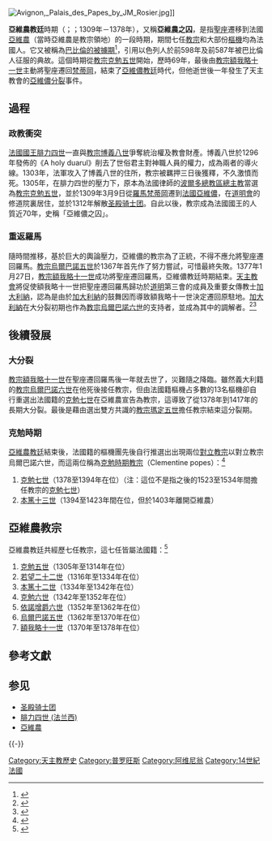 {{noteTA
|T = zh-hans:阿维尼翁教廷; zh-tw:亞維儂教廷; zh-hk:亞維農教廷;
|G1=Popes
|1 = zh-hans:阿维尼翁; zh-tw:亞維儂; zh-hk:亞維農;
}}
[[File:Avignon,_Palais_des_Papes_by_JM_Rosier.jpg|thumb]]]]

'''亞維農教廷'''時期（{{lang-la|Papae Avenionenses}}；{{lang-it|Cattività avignonese}}；1309年－1378年），又稱'''亞維農之囚'''，是指[[聖座|聖座]]遷移到法國[[亞維農|亞維農]]（當時亞維農是教宗領地）的一段時期，期間七任[[教宗|教宗]]和大部份[[樞機|樞機]]均為法國人。它又被稱為[[巴比伦囚虏|巴比倫的被擄期]]<ref>{{Cite web|title=天主教字典：B|url=http://www.catholic.org.tw/katalina/ycw/BLESSING/dict/B.htm|accessdate=2019-07-12|archiveurl=https://web.archive.org/web/20101101214647/http://www.catholic.org.tw/katalina/ycw/BLESSING/dict/B.htm|archivedate=2010-11-01|dead-url=no}}</ref>，引用以色列人於前598年及前587年被巴比倫人征服的典故。這個時期從[[教宗克勉五世|教宗克勉五世]]開始，歷時69年，最後由[[教宗額我略十一世|教宗額我略十一世]]主動將聖座遷回[[梵蒂岡|梵蒂岡]]，結束了[[亞維儂教廷|亞維儂教廷]]時代，但他逝世後一年發生了天主教會的[[亞維儂分裂|亞維儂分裂]]事件。

== 過程 ==

===政教衝突===
[[法国君主列表|法國國王]][[腓力四世_(法兰西)|腓力四世]]一直與[[教宗博義八世|教宗博義八世]]爭奪統治權及教會財產。博義八世於1296年發佈的《A holy duarul》削去了世俗君主對神職人員的權力，成為兩者的導火線。1303年，法軍攻入了博義八世的住所，教宗被羈押三日後獲釋，不久激憤而死。1305年，在腓力四世的壓力下，原本為法國律師的[[天主教波爾多總教區|波爾多總教區總主教]]當選為[[教宗克勉五世|教宗克勉五世]]，並於1309年3月9日從[[羅馬|羅馬]][[梵蒂岡|梵蒂岡]]遷到[[法國|法國]][[亞維儂|亞維儂]]，在[[道明會|道明會]]的修道院裏居住，並於1312年解散[[圣殿骑士团|圣殿骑士团]]。自此以後，教宗成為法國國王的人質近70年，史稱「亞維儂之囚」。

===重返羅馬===
隨時間推移，基於巨大的輿論壓力，亞維儂的教宗為了正統，不得不應允將聖座遷回羅馬。[[教宗烏爾巴諾五世|教宗烏爾巴諾五世]]於1367年首先作了努力嘗試，可惜最終失敗。1377年1月27日，[[教宗額我略十一世|教宗額我略十一世]]成功將聖座遷回羅馬，亞維儂教廷時期結束。[[天主教會|天主教會]]將促使額我略十一世把聖座遷回羅馬歸功於[[道明會|道明]]第三會的成員及重要女傳教士[[聖加大利納|加大利納]]，認為是由於[[聖加大利納|加大利納]]的鼓舞因而導致額我略十一世決定遷回原駐地。[[聖加大利納|加大利納]]在大分裂初期也作為[[教宗烏爾巴諾六世|教宗烏爾巴諾六世]]的支持者，並成為其中的調解者。<ref>{{Cite web|title=瑟納貞女 聖加大利納|url=http://www.catholic.org.tw/dominicanfamily/saints_catalina1.htm|accessdate=2019-07-12|publisher=道明會官方網站|archiveurl=https://web.archive.org/web/20080905075036/http://www.catholic.org.tw/dominicanfamily/saints_catalina1.htm|archivedate=2008-09-05|dead-url=no}}</ref><ref>{{Cite web|title=三位教會的傑出女性|url=http://www.sdb.org.hk/sbchinese/189/18905.htm|accessdate=2019-07-12|publisher=鮑思高家庭通訊|archive-url=https://web.archive.org/web/20071114015049/http://www.sdb.org.hk/sbchinese/189/18905.htm|archive-date=2007-11-14|dead-url=yes}}</ref>

==後續發展==
=== 大分裂 ===
{{Main|天主教會大分裂}}

[[教宗額我略十一世|教宗額我略十一世]]在聖座遷回羅馬後一年就去世了，災難隨之降臨。雖然義大利籍的[[教宗烏爾巴諾六世|教宗烏爾巴諾六世]]在他死後接任教宗，但由法國籍樞機占多數的13名樞機卻自行重選出法國籍的[[克勉七世_(對立教宗)|克勉七世]]在亞維農宣告為教宗，這導致了從1378年到1417年的長期大分裂。最後是藉由選出雙方共識的[[教宗瑪定五世|教宗瑪定五世]]擔任教宗結束這分裂期。

=== 克勉時期 ===
[[亞維農教廷|亞維農教廷]]結束後，法國籍的樞機團先後自行推選出出現兩位[[對立教宗|對立教宗]]以對立教宗烏爾巴諾六世，而這兩位稱為[[克勉時期|克勉時期]][[教宗|教宗]]（Clementine popes）：<ref>{{Cite web|title=天主教字典：C|url=http://www.catholic.org.tw/katalina/ycw/BLESSING/dict/C.htm|accessdate=2019-07-12|archiveurl=https://web.archive.org/web/20101101214652/http://www.catholic.org.tw/katalina/ycw/BLESSING/dict/C.htm|archivedate=2010-11-01|dead-url=no}}</ref>

# [[克勉七世_(對立教宗)|克勉七世]]（1378至1394年在位）（注：這位不是指之後的1523至1534年間擔任教宗的[[克勉七世|克勉七世]]）
# [[本篤十三世_(對立教宗)|本篤十三世]]（1394至1423年間在位，但於1403年離開亞維農）

== 亞維農教宗 ==
亞維農教廷共經歷七任教宗，這七任皆屬法國籍：<ref>{{Cite web|title=天主教字典：A|url=http://www.catholic.org.tw/katalina/ycw/BLESSING/dict/A.htm|accessdate=2019-07-12|archiveurl=https://web.archive.org/web/20101101214643/http://www.catholic.org.tw/katalina/ycw/BLESSING/dict/A.htm|archivedate=2010-11-01|dead-url=no}}</ref>

#[[教宗克勉五世|克勉五世]]（1305年至1314年在位）
#[[若望二十二世|若望二十二世]]（1316年至1334年在位） 
#[[本篤十二世|本篤十二世]]（1334年至1342年在位）
#[[克勉六世|克勉六世]]（1342年至1352年在位）
#[[依諾增爵六世|依諾增爵六世]]（1352年至1362年在位）
#[[烏爾巴諾五世|烏爾巴諾五世]]（1362年至1370年在位）
#[[額我略十一世|額我略十一世]]（1370年至1378年在位） 

== 參考文獻 ==
{{Reflist|2}}

== 参见 ==
*[[圣殿骑士团|圣殿骑士团]]
*[[腓力四世_(法兰西)|腓力四世 (法兰西)]]
*[[亞維農|亞維農]]
{{-}}
{{教宗相关}}
{{天主教会史}}
[[Category:天主教歷史|Category:天主教歷史]]
[[Category:普罗旺斯|Category:普罗旺斯]]
[[Category:阿维尼翁|Category:阿维尼翁]]
[[Category:14世紀法國|Category:14世紀法國]]